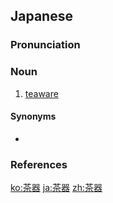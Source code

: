 ==Japanese==
{{ja-kanjitab|ちゃ|き|yomi=o}}

===Pronunciation===
{{ja-pron|yomi=o|ちゃき|acc=1|acc_ref=DJR}}

===Noun===
{{ja-noun|ちゃき}}

# [[teaware]]

====Synonyms====
* {{sense|teaware}} {{ja-r|茗器|めいき}}

===References===
<references/>

[[ko:茶器]]
[[ja:茶器]]
[[zh:茶器]]